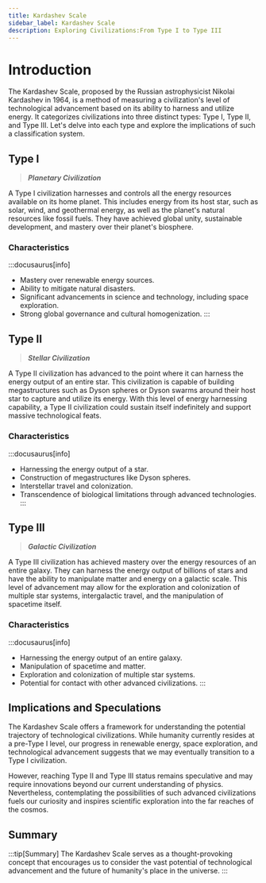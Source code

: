 ```yaml
---
title: Kardashev Scale
sidebar_label: Kardashev Scale
description: Exploring Civilizations:From Type I to Type III 
---
```


# Introduction

The Kardashev Scale, proposed by the Russian astrophysicist Nikolai Kardashev in 1964, is a method of measuring a civilization's level of technological advancement based on its ability to harness and utilize energy. It categorizes civilizations into three distinct types: Type I, Type II, and Type III. Let's delve into each type and explore the implications of such a classification system.

## Type I

> **_Planetary Civilization_**

A Type I civilization harnesses and controls all the energy resources available on its home planet. This includes energy from its host star, such as solar, wind, and geothermal energy, as well as the planet's natural resources like fossil fuels. They have achieved global unity, sustainable development, and mastery over their planet's biosphere.

### Characteristics

:::docusaurus[info]
- Mastery over renewable energy sources.
- Ability to mitigate natural disasters.
- Significant advancements in science and technology, including space exploration.
- Strong global governance and cultural homogenization.
:::




## Type II 
> **_Stellar Civilization_**

A Type II civilization has advanced to the point where it can harness the energy output of an entire star. This civilization is capable of building megastructures such as Dyson spheres or Dyson swarms around their host star to capture and utilize its energy. With this level of energy harnessing capability, a Type II civilization could sustain itself indefinitely and support massive technological feats.

### Characteristics

:::docusaurus[info]
- Harnessing the energy output of a star.
- Construction of megastructures like Dyson spheres.
- Interstellar travel and colonization.
- Transcendence of biological limitations through advanced technologies.
:::



## Type III
> **_Galactic Civilization_**

A Type III civilization has achieved mastery over the energy resources of an entire galaxy. They can harness the energy output of billions of stars and have the ability to manipulate matter and energy on a galactic scale. This level of advancement may allow for the exploration and colonization of multiple star systems, intergalactic travel, and the manipulation of spacetime itself.

### Characteristics

:::docusaurus[info]
- Harnessing the energy output of an entire galaxy.
- Manipulation of spacetime and matter.
- Exploration and colonization of multiple star systems.
- Potential for contact with other advanced civilizations.
:::




## Implications and Speculations

The Kardashev Scale offers a framework for understanding the potential trajectory of technological civilizations. While humanity currently resides at a pre-Type I level, our progress in renewable energy, space exploration, and technological advancement suggests that we may eventually transition to a Type I civilization.

However, reaching Type II and Type III status remains speculative and may require innovations beyond our current understanding of physics. Nevertheless, contemplating the possibilities of such advanced civilizations fuels our curiosity and inspires scientific exploration into the far reaches of the cosmos.

## Summary

:::tip[Summary]
The Kardashev Scale serves as a thought-provoking concept that encourages us to consider the vast potential of technological advancement and the future of humanity's place in the universe.
:::


